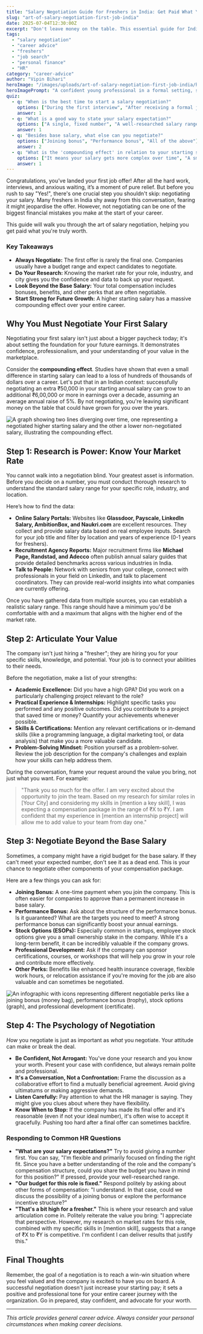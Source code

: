 ```yaml
---
title: "Salary Negotiation Guide for Freshers in India: Get Paid What You're Worth"
slug: "art-of-salary-negotiation-first-job-india"
date: 2025-07-04T12:30:00Z
excerpt: "Don't leave money on the table. This essential guide for Indian freshers covers the art of salary negotiation, from market research and articulating your value to negotiating perks beyond the basic salary."
tags:
  - "salary negotiation"
  - "career advice"
  - "freshers"
  - "job search"
  - "personal finance"
  - "HR"
category: "career-advice"
author: "Vipin Bihari"
heroImage: "/images/uploads/art-of-salary-negotiation-first-job-india/hero-image.jpg"
heroImagePrompt: "A confident young professional in a formal setting, shaking hands with an HR manager across a desk, symbolizing a successful salary negotiation for their first job in India."
quiz:
  - q: "When is the best time to start a salary negotiation?"
    options: ["During the first interview", "After receiving a formal job offer", "Before the final interview"]
    answer: 1
  - q: "What is a good way to state your salary expectation?"
    options: ["A single, fixed number", "A well-researched salary range", "Whatever the company offers"]
    answer: 1
  - q: "Besides base salary, what else can you negotiate?"
    options: ["Joining bonus", "Performance bonus", "All of the above"]
    answer: 2
  - q: "What is the 'compounding effect' in relation to your starting salary?"
    options: ["It means your salary gets more complex over time", "A small initial increase can lead to significant wealth over your career", "It's a type of tax on your first salary"]
    answer: 1
---
```


Congratulations, you’ve landed your first job offer! After all the hard work, interviews, and anxious waiting, it’s a moment of pure relief. But before you rush to say "Yes!", there's one crucial step you shouldn't skip: negotiating your salary. Many freshers in India shy away from this conversation, fearing it might jeopardise the offer. However, not negotiating can be one of the biggest financial mistakes you make at the start of your career.

This guide will walk you through the art of salary negotiation, helping you get paid what you're truly worth.

### Key Takeaways
*   **Always Negotiate:** The first offer is rarely the final one. Companies usually have a budget range and expect candidates to negotiate.
*   **Do Your Research:** Knowing the market rate for your role, industry, and city gives you the confidence and data to back up your request.
*   **Look Beyond the Base Salary:** Your total compensation includes bonuses, benefits, and other perks that are often negotiable.
*   **Start Strong for Future Growth:** A higher starting salary has a massive compounding effect over your entire career.

## Why You Must Negotiate Your First Salary

Negotiating your first salary isn't just about a bigger paycheck today; it's about setting the foundation for your future earnings. It demonstrates confidence, professionalism, and your understanding of your value in the marketplace.

Consider the **compounding effect**. Studies have shown that even a small difference in starting salary can lead to a loss of hundreds of thousands of dollars over a career. Let's put that in an Indian context: successfully negotiating an extra ₹50,000 in your starting annual salary can grow to an additional ₹6,00,000 or more in earnings over a decade, assuming an average annual raise of 5%. By not negotiating, you're leaving significant money on the table that could have grown for you over the years.

![A graph showing two lines diverging over time, one representing a negotiated higher starting salary and the other a lower non-negotiated salary, illustrating the compounding effect.](/images/uploads/art-of-salary-negotiation-first-job-india/compounding-effect.png)

## Step 1: Research is Power: Know Your Market Rate

You cannot walk into a negotiation blind. Your greatest asset is information. Before you decide on a number, you must conduct thorough research to understand the standard salary range for your specific role, industry, and location.

Here’s how to find the data:

*   **Online Salary Portals:** Websites like **Glassdoor, Payscale, LinkedIn Salary, AmbitionBox, and Naukri.com** are excellent resources. They collect and provide salary data based on real employee inputs. Search for your job title and filter by location and years of experience (0-1 years for freshers).
*   **Recruitment Agency Reports:** Major recruitment firms like **Michael Page, Randstad, and Adecco** often publish annual salary guides that provide detailed benchmarks across various industries in India.
*   **Talk to People:** Network with seniors from your college, connect with professionals in your field on LinkedIn, and talk to placement coordinators. They can provide real-world insights into what companies are currently offering.

Once you have gathered data from multiple sources, you can establish a realistic salary range. This range should have a minimum you'd be comfortable with and a maximum that aligns with the higher end of the market rate.

## Step 2: Articulate Your Value

The company isn't just hiring a "fresher"; they are hiring you for your specific skills, knowledge, and potential. Your job is to connect your abilities to their needs.

Before the negotiation, make a list of your strengths:

*   **Academic Excellence:** Did you have a high GPA? Did you work on a particularly challenging project relevant to the role?
*   **Practical Experience & Internships:** Highlight specific tasks you performed and any positive outcomes. Did you contribute to a project that saved time or money? Quantify your achievements whenever possible.
*   **Skills & Certifications:** Mention any relevant certifications or in-demand skills (like a programming language, a digital marketing tool, or data analysis) that make you a more valuable candidate.
*   **Problem-Solving Mindset:** Position yourself as a problem-solver. Review the job description for the company's challenges and explain how your skills can help address them.

During the conversation, frame your request around the value you bring, not just what you want. For example:

> "Thank you so much for the offer. I am very excited about the opportunity to join the team. Based on my research for similar roles in [Your City] and considering my skills in [mention a key skill], I was expecting a compensation package in the range of ₹X to ₹Y. I am confident that my experience in [mention an internship project] will allow me to add value to your team from day one."

## Step 3: Negotiate Beyond the Base Salary

Sometimes, a company might have a rigid budget for the base salary. If they can't meet your expected number, don't see it as a dead end. This is your chance to negotiate other components of your compensation package.

Here are a few things you can ask for:

*   **Joining Bonus:** A one-time payment when you join the company. This is often easier for companies to approve than a permanent increase in base salary.
*   **Performance Bonus:** Ask about the structure of the performance bonus. Is it guaranteed? What are the targets you need to meet? A strong performance bonus can significantly boost your annual earnings.
*   **Stock Options (ESOPs):** Especially common in startups, employee stock options give you a small ownership stake in the company. While it's a long-term benefit, it can be incredibly valuable if the company grows.
*   **Professional Development:** Ask if the company can sponsor certifications, courses, or workshops that will help you grow in your role and contribute more effectively.
*   **Other Perks:** Benefits like enhanced health insurance coverage, flexible work hours, or relocation assistance if you're moving for the job are also valuable and can sometimes be negotiated.

![An infographic with icons representing different negotiable perks like a joining bonus (money bag), performance bonus (trophy), stock options (graph), and professional development (certificate).](/images/uploads/art-of-salary-negotiation-first-job-india/negotiable-perks.png)

## Step 4: The Psychology of Negotiation

*How* you negotiate is just as important as *what* you negotiate. Your attitude can make or break the deal.

*   **Be Confident, Not Arrogant:** You've done your research and you know your worth. Present your case with confidence, but always remain polite and professional.
*   **It's a Conversation, Not a Confrontation:** Frame the discussion as a collaborative effort to find a mutually beneficial agreement. Avoid giving ultimatums or making aggressive demands.
*   **Listen Carefully:** Pay attention to what the HR manager is saying. They might give you clues about where they have flexibility.
*   **Know When to Stop:** If the company has made its final offer and it's reasonable (even if not your ideal number), it's often wise to accept it gracefully. Pushing too hard after a final offer can sometimes backfire.

### Responding to Common HR Questions

*   **"What are your salary expectations?"** Try to avoid giving a number first. You can say, "I'm flexible and primarily focused on finding the right fit. Since you have a better understanding of the role and the company's compensation structure, could you share the budget you have in mind for this position?" If pressed, provide your well-researched range.
*   **"Our budget for this role is fixed."** Respond politely by asking about other forms of compensation: "I understand. In that case, could we discuss the possibility of a joining bonus or explore the performance incentive structure?"
*   **"That's a bit high for a fresher."** This is where your research and value articulation come in. Politely reiterate the value you bring: "I appreciate that perspective. However, my research on market rates for this role, combined with my specific skills in [mention skill], suggests that a range of ₹X to ₹Y is competitive. I'm confident I can deliver results that justify this."

## Final Thoughts

Remember, the goal of a negotiation is to reach a win-win situation where you feel valued and the company is excited to have you on board. A successful negotiation doesn't just increase your starting pay; it sets a positive and professional tone for your entire career journey with the organization. Go in prepared, stay confident, and advocate for your worth.

---
*This article provides general career advice. Always consider your personal circumstances when making career decisions.*